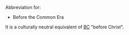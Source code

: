 Abbreviation for:
*Before the Common Era

It is a culturally neutral equivalent of [[BC]] "before Christ".